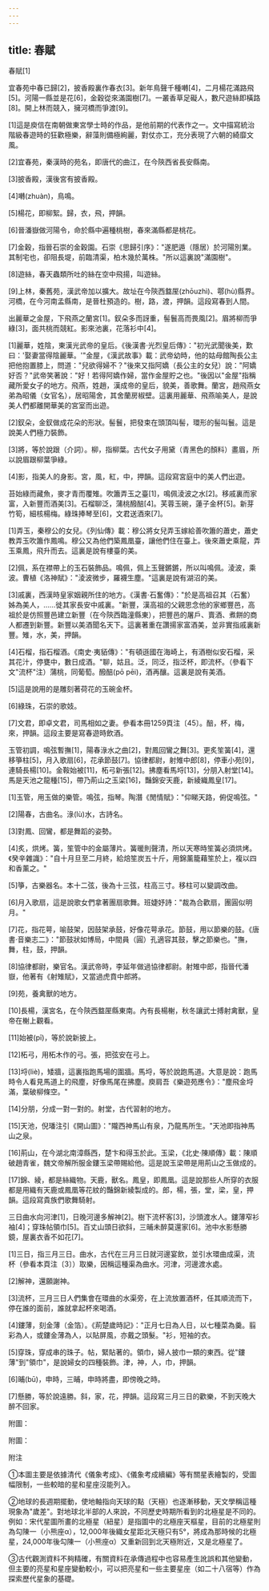 ```yaml
---
---
---
```

title: 春賦
---




春賦[1]

宜春苑中春已歸[2]，披香殿裏作春衣[3]。新年鳥聲千種囀[4]，二月楊花滿路飛[5]。河陽一縣並是花[6]，金穀從來滿園樹[7]。一叢香草足礙人，數尺遊絲即橫路[8]。開上林而競入，擁河橋而爭渡[9]。

[1]這是庾信在南朝做東宮學士時的作品，是他前期的代表作之一。文中描寫統治階級春遊時的狂歡極樂，辭藻則備極絢麗，對仗亦工，充分表現了六朝的綺靡文風。

[2]宜春苑，秦漢時的苑名，即唐代的曲江，在今陝西省長安縣南。

[3]披香殿，漢後宮有披香殿。

[4]囀(zhuàn)，鳥鳴。

[5]楊花，即柳絮。歸，衣，飛，押韻。

[6]晉潘嶽做河陽令，命於縣中遍種桃樹，春來滿縣都是桃花。

[7]金穀，指晉石崇的金穀園。石崇《思歸引序》："遂肥遁（隱居）於河陽別業。其制宅也，卻阻長堤，前臨清渠，柏木幾於萬株。"所以這裏說"滿園樹"。

[8]遊絲，春天蟲類所吐的絲在空中飛揚，叫遊絲。

[9]上林，秦舊苑，漢武帝加以擴大。故址在今陝西盩厔(zhōuzhì)、鄠(hù)縣界。河橋，在今河南孟縣南，是晉杜預造的。樹，路，渡，押韻。這段寫春到人間。

出麗華之金屋，下飛燕之蘭宮[1]。釵朵多而訝重，髻鬟高而畏風[2]。眉將柳而爭綠[3]，面共桃而競紅。影來池裏，花落衫中[4]。

[1]麗華，姓陰，東漢光武帝的皇后。《後漢書·光烈皇后傳》："初光武聞後美，歎曰：'娶妻當得陰麗華。'"金屋，《漢武故事》載：武帝幼時，他的姑母館陶長公主把他抱置膝上，問道："兒欲得婦不？"後來又指阿嬌（長公主的女兒）說："阿嬌好否？"武帝笑著說："好！若得阿嬌作婦，當作金屋貯之也。"後因以"金屋"指稱藏所愛女子的地方。飛燕，姓趙，漢成帝的皇后，貌美，善歌舞。蘭宮，趙飛燕女弟為昭儀（女官名），居昭陽舍，其舍蘭房椒壁。這裏用麗華、飛燕喻美人，是說美人們都離開華美的宮室而出遊。

[2]釵朵，金釵做成花朵的形狀。髻鬟，把發束在頭頂叫髻，環形的髻叫鬟。這是說美人們極力裝飾。

[3]將，等於說跟（介詞）。柳，指柳葉。古代女子用黛（青黑色的顏料）畫眉，所以說眉跟柳葉爭綠。

[4]影，指美人的身影。宮，風，紅，中，押韻。這段寫宮庭中的美人們出遊。

苔始綠而藏魚，麥才青而覆雉。吹簫弄玉之臺[1]，鳴佩淩波之水[2]。移戚裏而家富，入新豐而酒美[3]。石榴聊泛，蒲桃醱醅[4]。芙蓉玉碗，蓮子金杯[5]。新芽竹筍，細核楊梅。綠珠捧琴至[6]，文君送酒來[7]。

[1]弄玉，秦穆公的女兒。《列仙傳》載：穆公將女兒弄玉嫁給善吹簫的蕭史，蕭史教弄玉吹簫作鳳鳴。穆公又為他們築鳳凰臺，讓他們住在臺上。後來蕭史乘龍，弄玉乘鳳，飛升而去。這裏是說有樓臺的美。

[2]佩，系在襟帶上的玉石裝飾品。鳴佩，佩上玉聲鏘鏘，所以叫鳴佩。淩波，乘波。曹植《洛神賦》："淩波微步，羅襪生塵。"這裏是說有湖沼的美。

[3]戚裏，西漢時皇家姻親所住的地方。《漢書·石奮傳》："於是高祖召其（石奮）姊為美人，……徙其家長安中戚裏。"新豐，漢高祖的父親思念他的家鄉豐邑，高祖於是仿照豐邑建立新豐（在今陝西臨潼縣東），把豐邑的屠戶、賣酒、煮餅的商人都遷到新豐。新豐以美酒聞名天下。這裏著重在讚揚家富酒美，並非實指戚裏新豐。雉，水，美，押韻。

[4]石榴，指石榴酒。《南史·夷貊傳》："有頓遜國在海崎上，有酒樹似安石榴，采其花汁，停甕中，數日成酒。"聊，姑且。泛，同泛，指泛杯，即流杯。（參看下文"流杯"注）蒲桃，同葡萄。醱醅(pō pēi)，酒再釀。這裏是說有美酒。

[5]這是說用的是雕刻著荷花的玉碗金杯。

[6]綠珠，石崇的歌妓。

[7]文君，即卓文君，司馬相如之妻。參看本冊1259頁注〔45〕。醅，杯，梅，來，押韻。這段主要是寫春遊時飲酒。

玉管初調，鳴弦暫撫[1]，陽春淥水之曲[2]，對鳳回鸞之舞[3]。更炙笙簧[4]，還移箏柱[5]，月入歌扇[6]，花承節鼓[7]。協律都尉，射雉中郎[8]，停車小苑[9]，連騎長楊[10]。金鞍始被[11]，柘弓新張[12]。拂塵看馬埒[13]，分朋入射堂[14]。馬是天池之龍種[15]，帶乃荊山之玉梁[16]，豔錦安天鹿，新綾織鳳皇[17]。

[1]玉管，用玉做的樂管。鳴弦，指琴。陶潛《閒情賦》："仰睇天路，俯促鳴弦。"

[2]陽春，古曲名。淥(lù)水，古詩名。

[3]對鳳、回鸞，都是舞蹈的姿勢。

[4]炙，烘烤。簧，笙管中的金屬薄片。簧暖則聲清，所以天寒時笙簧必須烘烤。《癸辛雜識》："自十月旦至二月終，給焙笙炭五十斤，用錦薰籠藉笙於上，複以四和香薰之。"

[5]箏，古樂器名。本十二弦，後為十三弦，柱高三寸。移柱可以變調改曲。

[6]月入歌扇，這是說歌女們拿著團扇歌舞。班婕妤詩："裁為合歡扇，團圓似明月。"

[7]花，指花萼，喻鼓架，因鼓架承鼓，好像花萼承花。節鼓，用以節樂的鼓。《唐書·音樂志二》："節鼓狀如博局，中間員（圓）孔適容其鼓，擊之節樂也。"撫，舞，柱，鼓，押韻。

[8]協律都尉，樂官名。漢武帝時，李延年做過協律都尉。射雉中郎，指晉代潘嶽，他著有《射雉賦》，又當過虎賁中郎將。

[9]苑，養禽獸的地方。

[10]長楊，漢宮名，在今陝西盩厔縣東南。內有長楊榭，秋冬讓武士搏射禽獸，皇帝在榭上觀看。

[11]始被(pī)，等於說新披上。

[12]柘弓，用柘木作的弓。張，把弦安在弓上。

[13]埒(liè)，矮牆，這裏指跑馬場的圍牆。馬埒，等於說跑馬道。大意是說：跑馬時令人看見馬道上的飛塵，好像馬尾在拂塵。庾肩吾《樂遊苑應令》："塵飛金埒滿，葉破柳條空。"

[14]分朋，分成一對一對的。射堂，古代習射的地方。

[15]天池，倪璠注引《開山圖》："隴西神馬山有泉，乃龍馬所生。"天池即指神馬山之泉。

[16]荊山，在今湖北南漳縣西，楚卞和得玉於此。玉梁，《北史·陳順傳》載：陳順破趙青雀，魏文帝解所服金鏤玉梁帶賜給他。這是說玉梁帶是用荊山之玉做成的。

[17]錦、綾，都是絲織物。天鹿，獸名。鳳皇，即鳳凰。這是說那些人所穿的衣服都是用織有天鹿或鳳凰等花紋的豔錦新綾製成的。郎，楊，張，堂，梁，皇，押韻。這段寫貴族們歌舞騎射。

三日曲水向河津[1]，日晚河邊多解神[2]。樹下流杯客[3]，沙頭渡水人。鏤薄窄衫袖[4]；穿珠帖領巾[5]。百丈山頭日欲斜，三晡未醉莫還家[6]。池中水影懸勝鏡，屋裏衣香不如花[7]。

[1]三日，指三月三日。曲水，古代在三月三日就河邊宴飲，並引水環曲成渠，流杯（參看本頁注〔3〕）取樂，因稱這種渠為曲水。河津，河邊渡水處。

[2]解神，還願謝神。

[3]流杯，三月三日人們集會在環曲的水渠旁，在上流放置酒杯，任其順流而下，停在誰的面前，誰就拿起杯來喝酒。

[4]鏤薄，刻金薄（金箔）。《荊楚歲時記》："正月七日為人日，以七種菜為羹。翦彩為人，或鏤金薄為人，以貼屏風，亦戴之頭髮。"衫，短袖的衣。

[5]穿珠，穿成串的珠子。帖，緊貼著的。領巾，婦人披巾一類的東西。從"鏤薄"到"領巾"，是說婦女的四種裝飾。津，神，人，巾，押韻。

[6]晡(bū)，申時，三晡，申時將盡，即傍晚之時。

[7]懸勝，等於說遠勝。斜，家，花，押韻。這段寫三月三日的歡樂，不到天晚大醉不回家。

附圖：

附圖：

附注

①本圖主要是依據清代《儀象考成》、《儀象考成續編》等有關星表繪製的，受圖幅限制，一些較暗的星和星座沒能列入。

②地球的長週期擺動，使地軸指向天球的點（天極）也逐漸移動，天文學稱這種現象為"歲差"。對地球北半部的人來說，不同歷史時期所看到的北極星是不同的。例如：宋代星圖所畫的北極星（紐星）是指圖中的北極座天樞星，目前的北極星則為勾陳一（小熊座α），12,000年後織女星距北天極只有5°，將成為那時候的北極星，24,000年後勾陳一（小熊座α）又重新回到北天極附近，又是北極星了。

③古代觀測資料不夠精確，有關資料在承傳過程中也容易產生訛誤和其他變動，但主要的亮星和星座變動較小，可以把亮星和一些主要星座（如二十八宿等）作為探索歷代星象的基礎。
